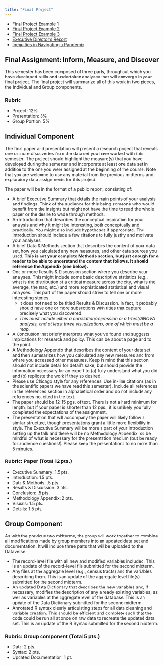 ```yaml
---
title: "Final Project"
---
```


- [Final Project Example 1](static/Final Project_Example 1.pdf)
- [Final Project Example 2](static/Final Project_Example 2.pdf)
- [Final Project Example 3](static/Final Project_Example 3.pdf)
- [Executive Director's Report](static/2020_4_ExDir-Report_Apr_FINAL.pdf)
- [Inequities in Navigating a Pandemic](static/Report-1-Inequities-in-Navigating-a-Pandemic-4.pdf)


## Final Assignment: Inform, Measure, and Discover

This semester has been composed of three parts, throughout which you have developed skills and undertaken analyses that will converge in your final project. The final project will summarize all of this work in two pieces, the Individual and Group components.

### Rubric

- Project: 12%
- Presentation: 8%
- Group Portion: 5%

## Individual Component

The final paper and presentation will present a research project that reveals one or more discoveries from the data set you have worked with this semester. The project should highlight the measure(s) that you have developed during the semester and incorporate at least one data set in addition to the one you were assigned at the beginning of the course. Note that you are welcome to use any material from the previous midterms and exploratory data assignments for this project.

The paper will be in the format of a public report, consisting of:

- A brief Executive Summary that details the main points of your analysis and findings. Think of the audience for this being someone who would benefit from the insights but might not have the time to read the whole paper or the desire to wade through methods.
- An Introduction that describes the conceptual inspiration for your analysis and why it might be interesting, both conceptually and practically. You might also include hypotheses if appropriate. The Introduction should include a few citations to fully justify and motivate your analyses.
- A brief Data & Methods section that describes the content of your data set, how you calculated any new measures, and other data sources you used. **This is not your complete Methods section, but just enough for a reader to be able to understand the content that follows. It should reference the Appendix (see below).**
- One or more Results & Discussion section where you describe your analyses. This might include some basic descriptive statistics (e.g., what is the distribution of a critical measure across the city, what is the average, the max, etc.) and more sophisticated statistical and visual analyses. This part of the paper should strive to tell one or more interesting stories.
  - It does not need to be titled Results & Discussion. In fact, it probably should have one or more subsections with titles that capture precisely what you discovered.
  - _This must include either a correlation/regression or a t-test/ANOVA analysis, and at least three visualizations, one of which must be a map._
- A Conclusion that briefly interprets what you’ve found and suggests implications for research and policy. This can be about a page and to the point.
- A Methodology Appendix that describes the content of your data set and then summarizes how you calculated any new measures and from where you accessed other measures. Keep in mind that this section should not include detail for detail’s sake, but should provide the information necessary for an expert to (a) fully understand what you did and (b) replicate the work if they so desired.
- Please use Chicago style for any references. Use in-line citations (as in the scientific papers we have read this semester). Include all references in the references section in alphabetical order and do not include any references not cited in the text.
- The paper should be 12-15 pgs. of text. There is not a hard minimum for length, but if your paper is shorter than 12 pgs., it is unlikely you fully completed the expectations of the assignment.
- The presentation that will accompany the paper will likely follow a similar structure, though presentations grant a little more flexibility in style. The Executive Summary will be more a part of your Introduction setting up the talk and there will be no Methodology Appendix, so be mindful of what is necessary for the presentation medium (but be ready for audience questions!). Please keep the presentations to no more than 5 minutes.


### Rubric: Paper (Total 12 pts.)

- Executive Summary: 1.5 pts.
- Introduction: 1.5 pts.
- Data & Methods: .5 pts.
- Results & Discussion: 3 pts.
- Conclusion: .5 pts.
- Methodology Appendix: 2 pts.
- Visuals: 1.5 pts.
- Details: 1.5 pts.

## Group Component 

As with the previous two midterms, the group will work together to combine all modifications made by group members into an updated data set and documentation. It will include three parts that will be uploaded to the Dataverse:

- The record-level file with all new and modified variables included. This is an update of the record-level file submitted for the second midterm.
- Any files at the aggregate level (e.g., census tracts) and the variables describing them. This is an update of the aggregate level file(s) submitted for the second midterm.
- An updated Data Dictionary that describes the new variables and, if necessary, modifies the description of any already existing variables, as well as variables at the aggregate level of the database. This is an update of the Data Dictionary submitted for the second midterm.
- Annotated R syntax clearly articulating steps for all data cleaning and variable creation. This should be efficient and complete such that the code could be run all at once on raw data to recreate the updated data set. This is an update of the R Syntax submitted for the second midterm.

### Rubric: Group component (Total 5 pts.)

- Data: 2 pts.
- Syntax: 2 pts.
- Updated Documentation: 1 pt.
